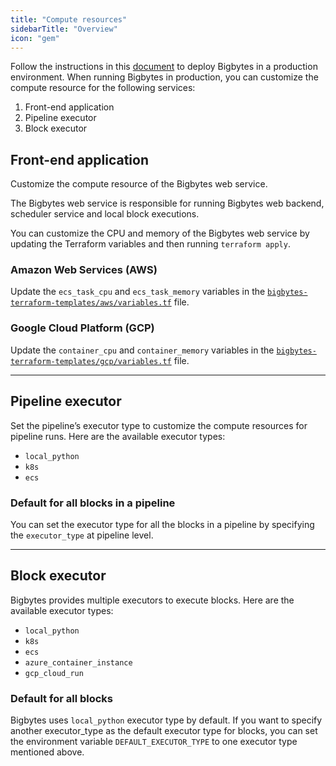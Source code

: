 ```yaml
---
title: "Compute resources"
sidebarTitle: "Overview"
icon: "gem"
---
```



<ProBanner
  source="compute-resources"
  description="Bigbytes Pro will automatically scale your workloads to handle any volume of pipeline runs, while optimizing resource utilization and minimizing costs."
/>

Follow the instructions in this [document](/production/deploying-to-cloud/using-terraform) to deploy
Bigbytes in a production environment. When running Bigbytes in production,
you can customize the compute resource for the following services:

1. Front-end application
1. Pipeline executor
1. Block executor

## Front-end application

Customize the compute resource of the Bigbytes web service.

The Bigbytes web service is responsible for running Bigbytes web backend, scheduler service
and local block executions.

You can customize the CPU and memory of the Bigbytes web
service by updating the Terraform variables and then running `terraform apply`.

### Amazon Web Services (AWS)

Update the `ecs_task_cpu` and `ecs_task_memory` variables in the
[`bigbytes-terraform-templates/aws/variables.tf`](https://github.com/getbigbytes/bigbytes-terraform-templates/blob/master/aws/variables.tf)
file.

### Google Cloud Platform (GCP)

Update the `container_cpu` and `container_memory` variables in the
[`bigbytes-terraform-templates/gcp/variables.tf`](https://github.com/getbigbytes/bigbytes-terraform-templates/blob/master/gcp/variables.tf)
file.

---

## Pipeline executor

Set the pipeline’s executor type to customize the compute resources for pipeline runs.
Here are the available executor types:

* `local_python`
* `k8s`
* `ecs`

### Default for all blocks in a pipeline

You can set the executor type for all the blocks in a pipeline by specifying the `executor_type` at pipeline level.

---

## Block executor

Bigbytes provides multiple executors to execute blocks.
Here are the available executor types:

* `local_python`
* `k8s`
* `ecs`
* `azure_container_instance`
* `gcp_cloud_run`

### Default for all blocks

Bigbytes uses `local_python` executor type by default. If you want to specify another executor_type as the default executor type for blocks,
you can set the environment variable `DEFAULT_EXECUTOR_TYPE` to one executor type mentioned above.
